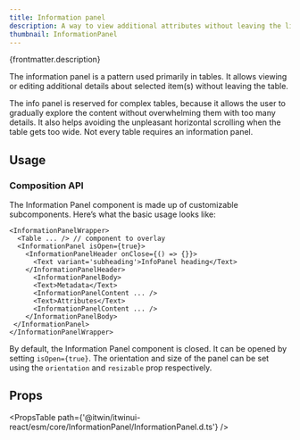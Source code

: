 ```yaml
---
title: Information panel
description: A way to view additional attributes without leaving the list of items.
thumbnail: InformationPanel
---
```


<p>{frontmatter.description}</p>

<LiveExample src='InformationPanel.main.tsx'>
  <AllExamples.InformationPanelMainExample client:load />
</LiveExample>

The information panel is a pattern used primarily in tables. It allows viewing or editing additional details about selected item(s) without leaving the table.

The info panel is reserved for complex tables, because it allows the user to gradually explore the content without overwhelming them with too many details. It also helps avoiding the unpleasant horizontal scrolling when the table gets too wide. Not every table requires an information panel.

## Usage

### Composition API

The Information Panel component is made up of customizable subcomponents. Here’s what the basic usage looks like:

```tsx
<InformationPanelWrapper>
  <Table ... /> // component to overlay
  <InformationPanel isOpen={true}>
    <InformationPanelHeader onClose={() => {}}>
      <Text variant='subheading'>InfoPanel heading</Text>
    </InformationPanelHeader>
      <InformationPanelBody>
      <Text>Metadata</Text>
      <InformationPanelContent ... />
      <Text>Attributes</Text>
      <InformationPanelContent ... />
    </InformationPanelBody>
 </InformationPanel>
</InformationPanelWrapper>
```

By default, the Information Panel component is closed. It can be opened by setting `isOpen={true}`. The orientation and size of the panel can be set using the `orientation` and `resizable` prop respectively.

## Props

<PropsTable path={'@itwin/itwinui-react/esm/core/InformationPanel/InformationPanel.d.ts'} />
